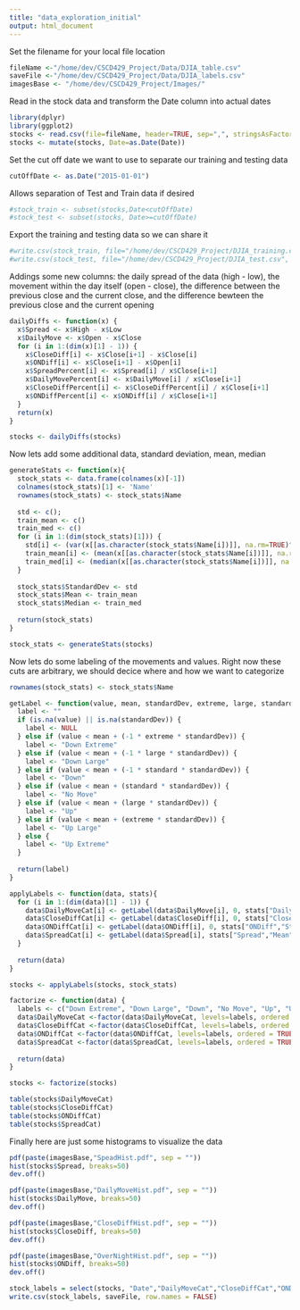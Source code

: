 ```yaml
---
title: "data_exploration_initial"
output: html_document
---
```


Set the filename for your local file location

```r
fileName <-"/home/dev/CSCD429_Project/Data/DJIA_table.csv"
saveFile <-"/home/dev/CSCD429_Project/Data/DJIA_labels.csv"
imagesBase <- "/home/dev/CSCD429_Project/Images/"
```

Read in the stock data and transform the Date column into actual dates
```r
library(dplyr)
library(ggplot2)
stocks <- read.csv(file=fileName, header=TRUE, sep=",", stringsAsFactors = FALSE)
stocks <- mutate(stocks, Date=as.Date(Date))
```

Set the cut off date we want to use to separate our training and testing data
```r
cutOffDate <- as.Date("2015-01-01")
```

Allows separation of Test and Train data if desired
```r
#stock_train <- subset(stocks,Date<cutOffDate)
#stock_test <- subset(stocks, Date>=cutOffDate)
```

Export the training and testing data so we can share it
```r
#write.csv(stock_train, file="/home/dev/CSCD429_Project/DJIA_training.csv", row.names=FALSE, na="", sep=",")
#write.csv(stock_test, file="/home/dev/CSCD429_Project/DJIA_test.csv", row.names=FALSE, na="", sep=",")
```

Addings some new columns: the daily spread of the data (high - low), the movement within the day itself (open - close), the difference between the previous close and the current close, and the difference bewteen the previous close and the current opening
```r
dailyDiffs <- function(x) {
  x$Spread <- x$High - x$Low
  x$DailyMove <- x$Open - x$Close
  for (i in 1:(dim(x)[1] - 1)) {
    x$CloseDiff[i] <- x$Close[i+1] - x$Close[i]
    x$ONDiff[i] <- x$Close[i+1] - x$Open[i]
    x$SpreadPercent[i] <- x$Spread[i] / x$Close[i+1]
    x$DailyMovePercent[i] <- x$DailyMove[i] / x$Close[i+1]
    x$CloseDiffPercent[i] <- x$CloseDiffPercent[i] / x$Close[i+1]
    x$ONDiffPercent[i] <- x$ONDiff[i] / x$Close[i+1]
  }
  return(x)
}

stocks <- dailyDiffs(stocks)
```

Now lets add some additional data, standard deviation, mean, median
```r
generateStats <- function(x){
  stock_stats <- data.frame(colnames(x)[-1])
  colnames(stock_stats)[1] <- 'Name'
  rownames(stock_stats) <- stock_stats$Name
  
  std <- c();
  train_mean <- c()
  train_med <- c() 
  for (i in 1:(dim(stock_stats)[1])) {
    std[i] <- (var(x[[as.character(stock_stats$Name[i])]], na.rm=TRUE)^(1/2))
    train_mean[i] <- (mean(x[[as.character(stock_stats$Name[i])]], na.rm=TRUE))
    train_med[i] <- (median(x[[as.character(stock_stats$Name[i])]], na.rm=TRUE))
  }
  
  stock_stats$StandardDev <- std
  stock_stats$Mean <- train_mean
  stock_stats$Median <- train_med
  
  return(stock_stats)
}

stock_stats <- generateStats(stocks)
```

Now lets do some labeling of the movements and values. Right now these cuts are arbitrary, we should decice where and how we want to categorize
```r
rownames(stock_stats) <- stock_stats$Name

getLabel <- function(value, mean, standardDev, extreme, large, standard) {
  label <- ""
  if (is.na(value) || is.na(standardDev)) {
    label <- NULL
  } else if (value < mean + (-1 * extreme * standardDev)) {
    label <- "Down Extreme"
  } else if (value < mean + (-1 * large * standardDev)) {
    label <- "Down Large"
  } else if (value < mean + (-1 * standard * standardDev)) {
    label <- "Down"
  } else if (value < mean + (standard * standardDev)) {
    label <- "No Move"
  } else if (value < mean + (large * standardDev)) {
    label <- "Up"
  } else if (value < mean + (extreme * standardDev)) {
    label <- "Up Large"
  } else {
    label <- "Up Extreme"
  }
  
  return(label)
}

applyLabels <- function(data, stats){
  for (i in 1:(dim(data)[1] - 1)) {
    data$DailyMoveCat[i] <- getLabel(data$DailyMove[i], 0, stats["DailyMove","StandardDev"], 3, 1.5, 0.1)
    data$CloseDiffCat[i] <- getLabel(data$CloseDiff[i], 0, stats["CloseDiff","StandardDev"], 3, 1.5, 0.1)
    data$ONDiffCat[i] <- getLabel(data$ONDiff[i], 0, stats["ONDiff","StandardDev"], 3, 1.5, 0.1)
    data$SpreadCat[i] <- getLabel(data$Spread[i], stats["Spread","Mean"], stats["Spread","StandardDev"], 3, 1.5, 0.1)
  }
  
  return(data)
}

stocks <- applyLabels(stocks, stock_stats)
```


```r
factorize <- function(data) {
  labels <- c("Down Extreme", "Down Large", "Down", "No Move", "Up", "Up Large", "Up Extreme")
  data$DailyMoveCat <-factor(data$DailyMoveCat, levels=labels, ordered = TRUE)
  data$CloseDiffCat <-factor(data$CloseDiffCat, levels=labels, ordered = TRUE)
  data$ONDiffCat <-factor(data$ONDiffCat, levels=labels, ordered = TRUE)
  data$SpreadCat <-factor(data$SpreadCat, levels=labels, ordered = TRUE)
  
  return(data)
}

stocks <- factorize(stocks)

table(stocks$DailyMoveCat)
table(stocks$CloseDiffCat)
table(stocks$ONDiffCat)
table(stocks$SpreadCat)
```

Finally here are just some histograms to visualize the data

```r
pdf(paste(imagesBase,"SpeadHist.pdf", sep = ""))
hist(stocks$Spread, breaks=50)
dev.off()

pdf(paste(imagesBase,"DailyMoveHist.pdf", sep = ""))
hist(stocks$DailyMove, breaks=50)
dev.off()

pdf(paste(imagesBase,"CloseDiffHist.pdf", sep = ""))
hist(stocks$CloseDiff, breaks=50)
dev.off()

pdf(paste(imagesBase,"OverNightHist.pdf", sep = ""))
hist(stocks$ONDiff, breaks=50)
dev.off()
```

```r
stock_labels = select(stocks, "Date","DailyMoveCat","CloseDiffCat","ONDiffCat","SpreadCat")
write.csv(stock_labels, saveFile, row.names = FALSE)
```
